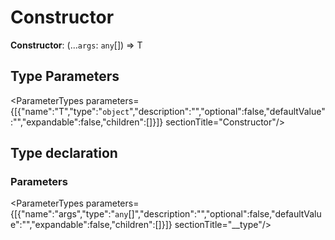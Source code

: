 
# Constructor

 **Constructor**: (...`args`: `any`[]) => T

## Type Parameters

<ParameterTypes parameters={[{"name":"T","type":"`object`","description":"","optional":false,"defaultValue":"","expandable":false,"children":[]}]}  sectionTitle="Constructor"/>

## Type declaration

### Parameters

<ParameterTypes parameters={[{"name":"args","type":"`any`[]","description":"","optional":false,"defaultValue":"","expandable":false,"children":[]}]}  sectionTitle="__type"/>
